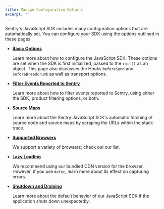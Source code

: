 ```yaml
---
title: Manage Configuration Options
excerpt: ""
---
```


Sentry's JavaScript SDK includes many configuration options that are automatically set. You can configure your SDK using the options outlined in these pages:

- **[Basic Options](/sdks/javascript/config/basics)** 

    Learn more about how to configure the JavaScript SDK. These options are set when the SDK is first initialized, passed to the `init()` as an object. This page also discusses the Hooks `beforeSend` and `beforeBreadcrumb` as well as transport options.

- **[Filter Events Reported to Sentry](/sdks/javascript/config/filter)**

    Learn more about how to filter events reported to Sentry, using either the SDK, product filtering options, or both.

- **[Source Maps](/platforms/javascript/sourcemaps)**

    Learn more about the Sentry JavaScript SDK's automatic fetching of source code and source maps by scraping the URLs within the stack trace.

- **[Supported Browsers](/sdks/javascript/config/supported-browsers)**

    We support a variety of browsers; check out our list.

- **[Lazy Loading](/sdks/javascript/config/lazy-load-sentry)**

    We recommend using our bundled CDN version for the browser. However, if you use `defer`, learn more about its effect on capturing errors.

- **[Shutdown and Draining](/sdks/javascript/config/shutdown-drain)**

    Learn more about the default behavior of our JavaScript SDK if the application shuts down unexpectedly.